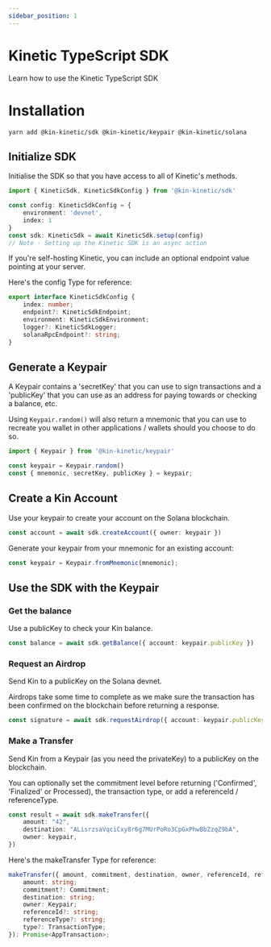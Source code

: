 ```yaml
---
sidebar_position: 1
---
```


# Kinetic TypeScript SDK

Learn how to use the Kinetic TypeScript SDK


# Installation

```shell
yarn add @kin-kinetic/sdk @kin-kinetic/keypair @kin-kinetic/solana 
```

## Initialize SDK

Initialise the SDK so that you have access to all of Kinetic's methods.
```ts
import { KineticSdk, KineticSdkConfig } from '@kin-kinetic/sdk'

const config: KineticSdkConfig = {
	environment: 'devnet',
	index: 1
}
const sdk: KineticSdk = await KineticSdk.setup(config)
// Note - Setting up the Kinetic SDK is an async action
```
If you're self-hosting Kinetic, you can include an optional endpoint value pointing at your server.

Here's the config Type for reference: 
```ts
export interface KineticSdkConfig {
    index: number;
    endpoint?: KineticSdkEndpoint;
    environment: KineticSdkEnvironment;
    logger?: KineticSdkLogger;
    solanaRpcEndpoint?: string;
}
```

## Generate a Keypair

A Keypair contains a 'secretKey' that you can use to sign transactions and a 'publicKey' that you can use as an address for paying towards or checking a balance, etc.

Using `Keypair.random()` will also return a mnemonic that you can use to recreate you wallet in other applications / wallets should you choose to do so.
```ts
import { Keypair } from '@kin-kinetic/keypair'

const keypair = Keypair.random()
const { mnemonic, secretKey, publicKey } = keypair;
```
## Create a Kin Account
Use your keypair to create your account on the Solana blockchain.
```ts
const account = await sdk.createAccount({ owner: keypair })
```
Generate your keypair from your mnemonic for an existing account:
```ts
const keypair = Keypair.fromMnemonic(mnemonic);
```

## Use the SDK with the Keypair

### Get the balance
Use a publicKey to check your Kin balance.

```ts
const balance = await sdk.getBalance({ account: keypair.publicKey })
```

### Request an Airdrop
Send Kin to a publicKey on the Solana devnet.

Airdrops take some time to complete as we make sure the transaction has been confirmed on the blockchain before returning a response. 

```ts
const signature = await sdk.requestAirdrop({ account: keypair.publicKey, amount: '1000' })
```

### Make a Transfer
Send Kin from a Keypair (as you need the privateKey) to a publicKey on the blockchain.

You can optionally set the commitment level before returning ('Confirmed', 'Finalized' or Processed), the transaction type, or add a referenceId / referenceType. 

```ts
const result = await sdk.makeTransfer({
  	amount: "42",
	destination: "ALisrzsaVqciCxy8r6g7MUrPoRo3CpGxPhwBbZzqZ9bA",
	owner: keypair,
})
```
Here's the makeTransfer Type for reference: 
```ts
makeTransfer({ amount, commitment, destination, owner, referenceId, referenceType, type, }: {
    amount: string;
    commitment?: Commitment;
    destination: string;
    owner: Keypair;
    referenceId?: string;
    referenceType?: string;
    type?: TransactionType;
}): Promise<AppTransaction>;
```
